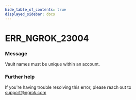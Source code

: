 ```yaml
---
hide_table_of_contents: true
displayed_sidebar: docs
---
```



# ERR_NGROK_23004

### Message

Vault names must be unique within an account.

<ErrorDetails error="err_ngrok_23004" />

### Further help

If you're having trouble resolving this error, please reach out to [support@ngrok.com](mailto:support@ngrok.com?subject=Help%20with%20ERR_NGROK_23004)

